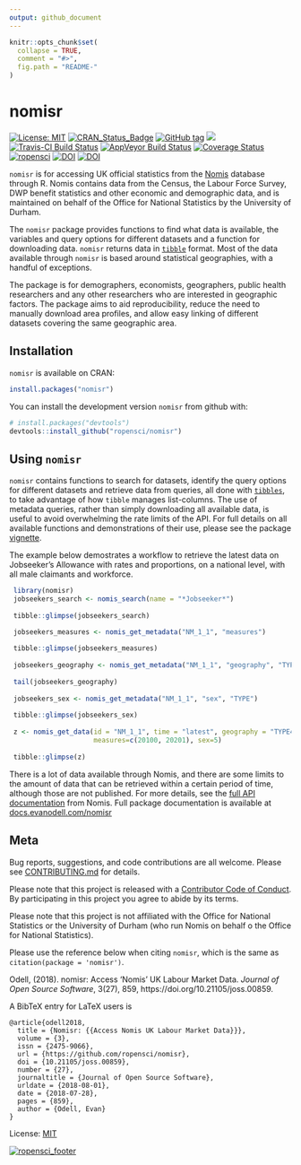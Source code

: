 ```yaml
---
output: github_document
---
```


<!-- README.md is generated from README.Rmd. Please edit that file -->

```r
knitr::opts_chunk$set(
  collapse = TRUE,
  comment = "#>",
  fig.path = "README-"
)
```

# nomisr

[![License: MIT](https://img.shields.io/badge/License-MIT-blue.svg)](https://opensource.org/licenses/MIT)
[![CRAN_Status_Badge](https://www.r-pkg.org/badges/version/nomisr)](https://cran.r-project.org/package=nomisr)
[![GitHub tag](https://img.shields.io/github/tag/ropensci/nomisr.svg)](https://github.com/ropensci/nomisr)
[![](https://cranlogs.r-pkg.org/badges/grand-total/nomisr)](https://cran.r-project.org/package=nomisr)
[![Travis-CI Build Status](https://travis-ci.org/ropensci/nomisr.svg?branch=master)](https://travis-ci.org/ropensci/nomisr)
[![AppVeyor Build Status](https://ci.appveyor.com/api/projects/status/github/evanodell/nomisr?branch=master&svg=true)](https://ci.appveyor.com/project/evanodell/nomisr)
[![Coverage Status](https://img.shields.io/codecov/c/github/ropensci/nomisr/master.svg)](https://codecov.io/github/ropensci/nomisr?branch=master)
[![ropensci](https://badges.ropensci.org/190_status.svg)](https://github.com/ropensci/onboarding/issues/190)
[![DOI](https://zenodo.org/badge/DOI/10.5281/zenodo.1157908.svg)](https://doi.org/10.5281/zenodo.1157908)
[![DOI](https://joss.theoj.org/papers/10.21105/joss.00859/status.svg)](https://doi.org/10.21105/joss.00859)


`nomisr` is for accessing UK official statistics from the [Nomis](https://www.nomisweb.co.uk/) database through R. Nomis contains data from the Census, the Labour Force Survey, DWP benefit statistics and other economic and demographic data, and is maintained on behalf of the Office for National Statistics by the University of Durham.

The `nomisr` package provides functions to find what data is available, the  variables and query options for different datasets and a function for downloading data. `nomisr` returns data in [`tibble`](https://cran.r-project.org/package=tibble) format. Most of the data available through `nomisr` is based around statistical geographies, with a handful of exceptions.

The package is for demographers, economists, geographers, public health researchers and any other researchers who are interested in geographic factors. The package aims to aid reproducibility, reduce the need to manually download area profiles, and allow easy linking of different datasets covering the same geographic area.

## Installation

`nomisr` is available on CRAN:

```r
install.packages("nomisr")
```

You can install the development version `nomisr` from github with:

```r
# install.packages("devtools")
devtools::install_github("ropensci/nomisr")
```

## Using `nomisr`

`nomisr` contains functions to search for datasets, identify the query options for different datasets and retrieve data from queries, all done with [`tibbles`](https://tibble.tidyverse.org/), to take advantage of how `tibble` manages list-columns. The use of metadata queries, rather than simply downloading all available data, is useful to avoid overwhelming the rate limits of the API. For full details on all available functions and demonstrations of their use, please see the package [vignette](https://docs.evanodell.com/nomisr/articles/introduction.html).

The example below demostrates a workflow to retrieve the latest data on Jobseeker's Allowance with rates and proportions, on a national level, with all male claimants and workforce.

```r
 library(nomisr)
 jobseekers_search <- nomis_search(name = "*Jobseeker*")
 
 tibble::glimpse(jobseekers_search)

 jobseekers_measures <- nomis_get_metadata("NM_1_1", "measures")
 
 tibble::glimpse(jobseekers_measures)
 
 jobseekers_geography <- nomis_get_metadata("NM_1_1", "geography", "TYPE")
 
 tail(jobseekers_geography)
 
 jobseekers_sex <- nomis_get_metadata("NM_1_1", "sex", "TYPE")
 
 tibble::glimpse(jobseekers_sex)
 
 z <- nomis_get_data(id = "NM_1_1", time = "latest", geography = "TYPE499",
                     measures=c(20100, 20201), sex=5)
 
 tibble::glimpse(z)
```

There is a lot of data available through Nomis, and there are some limits to the amount of data that can be retrieved within a certain period of time, although those are not published. For more details, see the [full API documentation](https://www.nomisweb.co.uk/api/v01/help) from Nomis. Full package documentation is available at [docs.evanodell.com/nomisr](https://docs.evanodell.com/nomisr)


## Meta

Bug reports, suggestions, and code contributions are all welcome. Please see [CONTRIBUTING.md](https://github.com/ropensci/nomisr/blob/master/CONTRIBUTING.md) for details.

Please note that this project is released with a [Contributor Code of Conduct](https://github.com/ropensci/nomisr/blob/master/CODE_OF_CONDUCT.md). By participating in this project you agree to abide by its terms.

Please note that this project is not affiliated with the Office for National Statistics or the University of Durham (who run Nomis on behalf o the Office for National Statistics).

Please use the reference below when citing `nomisr`, which is the same as `citation(package = 'nomisr')`.

Odell, (2018). nomisr: Access 'Nomis' UK Labour Market Data. _Journal of Open Source Software_, 3(27), 859, https://doi.org/10.21105/joss.00859.

A BibTeX entry for LaTeX users is
```
@article{odell2018,
  title = {Nomisr: {{Access Nomis UK Labour Market Data}}},
  volume = {3},
  issn = {2475-9066},
  url = {https://github.com/ropensci/nomisr},
  doi = {10.21105/joss.00859},
  number = {27},
  journaltitle = {Journal of Open Source Software},
  urldate = {2018-08-01},
  date = {2018-07-28},
  pages = {859},
  author = {Odell, Evan}
}
```
License: [MIT](https://github.com/ropensci/nomisr/blob/master/LICENSE.md)

[![ropensci_footer](https://ropensci.org/public_images/ropensci_footer.png)](https://ropensci.org)

